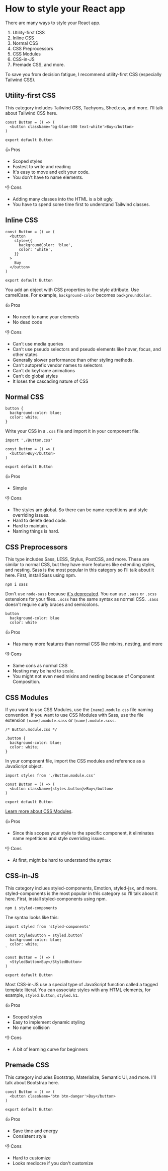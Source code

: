
<Head
  title='How to style your React app'
  description='Explaining and comparing different styling methods in React'
  keywords='style, CSS, React, front-end'
  imageUrl='/images/react-logo.png'
/>

# How to style your React app

There are many ways to style your React app.

1. Utility-first CSS
1. Inline CSS
1. Normal CSS
1. CSS Preprocessors
1. CSS Modules
1. CSS-in-JS
1. Premade CSS, and more.

To save you from decision fatigue, I recommend utility-first CSS (especially Tailwind CSS).

## Utility-first CSS

This category includes Tailwind CSS, Tachyons, Shed.css, and more. I'll talk about Tailwind CSS here.

```
const Button = () => (
  <button className='bg-blue-500 text-white'>Buy</button>
)

export default Button
```

👍 Pros

- Scoped styles
- Fastest to write and reading
- It's easy to move and edit your code.
- You don't have to name elements.

👎 Cons

- Adding many classes into the HTML is a bit ugly.
- You have to spend some time first to understand Tailwind classes.

## Inline CSS

```
const Button = () => (
  <button
    style={{
      backgroundColor: 'blue',
      color: 'white',
    }}
  >
    Buy
  </button>
)

export default Button
```

You add an object with CSS properties to the style attribute. Use camelCase. For example, `background-color` becomes `backgroundColor`.

👍 Pros

- No need to name your elements
- No dead code

👎 Cons

- Can't use media queries
- Can't use pseudo selectors and pseudo elements like hover, focus, and other states
- Generally slower performance than other styling methods.
- Can't autoprefix vendor names to selectors
- Can't do keyframe animations
- Can't do global styles
- It loses the cascading nature of CSS

## Normal CSS

```
button {
  background-color: blue;
  color: white;
}
```

Write your CSS in a `.css` file and import it in your component file.

```
import './Button.css'

const Button = () => (
  <button>Buy</button>
)

export default Button
```

👍 Pros

- Simple

👎 Cons

- The styles are global. So there can be name repetitions and style overriding issues.
- Hard to delete dead code.
- Hard to maintain.
- Naming things is hard.

## CSS Preprocessors

This type includes Sass, LESS, Stylus, PostCSS, and more. These are similar to normal CSS, but they have more features like extending styles, and nesting. Sass is the most popular in this category so I'll talk about it here. First, install Sass using npm.

```
npm i sass
```

Don't use `node-sass` because [it's deprecated](https://sass-lang.com/blog/libsass-is-deprecated). You can use `.sass` or `.scss` extensions for your files. `.scss` has the same syntax as normal CSS. `.sass` doesn't require curly braces and semicolons.

```
button
  background-color: blue
  color: white
```

👍 Pros

- Has many more features than normal CSS like mixins, nesting, and more

👎 Cons

- Same cons as normal CSS
- Nesting may be hard to scale.
- You might not even need mixins and nesting because of Component Composition.

## CSS Modules

If you want to use CSS Modules, use the `[name].module.css` file naming convention. If you want to use CSS Modules with Sass, use the file extension `[name].module.sass` or `[name].module.scss`.

```
/* Button.module.css */

.button {
  background-color: blue;
  color: white;
}
```

In your component file, import the CSS modules and reference as a JavaScript object.

```
import styles from './Button.module.css'

const Button = () => (
  <button className={styles.button}>Buy</button>
)

export default Button
```

[Learn more about CSS Modules](https://create-react-app.dev/docs/adding-a-css-modules-stylesheet).

👍 Pros

- Since this scopes your style to the specific component, it eliminates name repetitions and style overriding issues.

👎 Cons

- At first, might be hard to understand the syntax

## CSS-in-JS

This category inclues styled-components, Emotion, styled-jsx, and more. styled-components is the most popular in this category so I'll talk about it here. First, install styled-components using npm.

```
npm i styled-components
```

The syntax looks like this:

```
import styled from 'styled-components'

const StyledButton = styled.button`
  background-color: blue;
  color: white;
`

const Button = () => (
  <StyledButton>Buy</StyledButton>
)

export default Button
```

Most CSS-in-JS use a special type of JavaScript function called a tagged template literal. You can associate styles with any HTML elements, for example, `styled.button`, `styled.h1`.

👍 Pros

- Scoped styles
- Easy to implement dynamic styling
- No name collision

👎 Cons

- A bit of learning curve for beginners

## Premade CSS

This category includes Bootstrap, Materialize, Semantic UI, and more. I'll talk about Bootstrap here.

```
const Button = () => (
  <button className='btn btn-danger'>Buy</button>
)

export default Button
```

👍 Pros

- Save time and energy
- Consistent style

👎 Cons

- Hard to customize
- Looks mediocre if you don't customize
